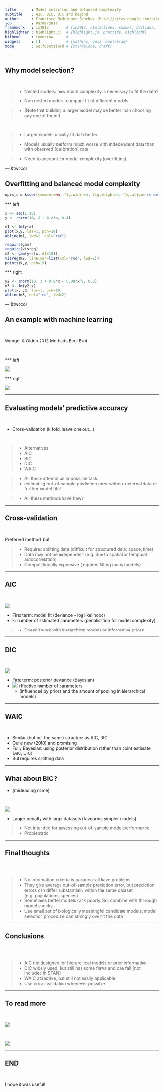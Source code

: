 ```yaml
---
title       : Model selection and balanced complexity 
subtitle    : AIC, BIC, DIC and beyond
author      : Francisco Rodriguez-Sanchez (http://sites.google.com/site/rodriguezsanchezf)
job         : 05/09/2013
framework   : io2012        # {io2012, html5slides, shower, dzslides, ...}
highlighter : highlight.js  # {highlight.js, prettify, highlight}
hitheme     : tomorrow      # 
widgets     : []            # {mathjax, quiz, bootstrap}
mode        : selfcontained # {standalone, draft}

---
```


## Why model selection?

<br>

> * Nested models: how much complexity is necessary to fit the data?

> * Non nested models: compare fit of different models

>   * (Note that building a larger model may be better than choosing any one of them!)

<br>

> * Larger models usually fit data better

> * Models usually perform much worse with independent data than with observed (calibration) data

> * Need to account for model complexity (overfitting)




--- &twocol

## Overfitting and balanced model complexity


```r
opts_chunk$set(comment=NA, fig.width=4, fig.height=4, fig.align='center', size='small')
```


*** left

```r
x <- seq(1:10)
y <- rnorm(10, 2 + 0.2*x, 0.3)
```


```r
m1 <- lm(y~x)
plot(x,y, las=1, pch=19)
abline(m1, lwd=2, col="red")
```

```r
require(gam)
require(visreg)
m2 <- gam(y~s(x, df=10))
visreg(m2, line.par=list(col="red", lwd=2))
points(x,y, pch=19)
```


*** right

```r
y2 <- rnorm(10, 2 + 0.8*x - 0.08*x^2, 0.3)
m3 <- lm(y2~x)
plot(x, y2, las=1, pch=19)
abline(m3, col="red", lwd=2)
```




--- &twocol

## An example with machine learning


<br>

Wenger & Olden 2012 Methods Ecol Evol

<br>

*** left

![](assets/img/olden1.PNG)

*** right

![](assets/img/olden2.PNG)


---

## Evaluating models' predictive accuracy

<br>

* Cross-validation (k fold, leave one out...)

<br>

> * Alternatives:
    * AIC
    * BIC
    * DIC
    * WAIC

> * All these attempt an impossible task: 
      * estimating out-of-sample prediction error without external data or further model fits!

> * All these methods have flaws!








---

## Cross-validation

<br>

Preferred method, but

>  * Requires splitting data (difficult for structured data: space, time)
>  * Data may not be independent (e.g. due to spatial or temporal autocorrelation)
>  * Computationally expensive (requires fitting many models)






---

## AIC

<br>

![](assets/img/AIC.PNG)

* First term: model fit (deviance - log likelihood)
* k: number of estimated parameters (penalisation for model complexity)

> * Doesn't work with hierarchical models or informative priors!



---

## DIC


<br>

![](assets/img/DIC.PNG)

* First term: posterior deviance (Bayesian)
* ![](assets/img/pDIC.png) effective number of parameters 
    * (influenced by priors and the amount of pooling in hierarchical models)






---

## WAIC

<br>

* Similar (but not the same) structure as AIC, DIC
* Quite new (2010) and promising
* Fully Bayesian: using posterior distribution rather than point estimate (AIC, DIC)
* But requires splitting data 






---

## What about BIC?

* (misleading name)

<br>

![](assets/img/BIC.PNG)

* Larger penalty with large datasets (favouring simpler models)

> * Not intended for assessing out-of-sample model performance
> * Problematic




---

## Final thoughts

<br>
<br>

> * No information criteria is panacea: all have problems
> * They give average out-of-sample prediction error, but prediction errors can differ substantially within the same dataset (e.g. populations, species)
> * Sometimes better models rank poorly. So, combine with thorough model checks
> * Use small set of biologically meaningful candidate models: model selection procedure can strongly overfit the data




--- 

## Conclusions

<br>
<br>

> * AIC not designed for hierarchical models or prior information
> * DIC widely used, but still has some flaws and can fail [not included in STAN]
> * WAIC attractive, but still not easily applicable
> * Use cross-validation whenever possible



---

## To read more

<br>

![](assets/img/gelman.PNG)

<br>

![](assets/img/breiman.PNG)


---

## END

<br>

I hope it was useful!


